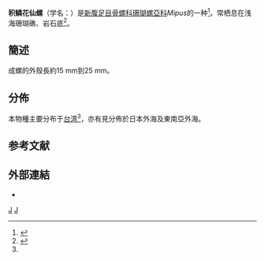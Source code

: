 {{Speciesbox
| taxon = Mipus crebrilamellosus
| image = Mipus crebrilamellosus 001.jpg
| image_caption = 兩枚积鳞花仙螺的外殼
| binomial_authority = (Sowerby, G.B. III, 1913)
}}
'''积鳞花仙螺'''（学名：{{lang|la|'''''Mipus crebrilamellosus'''''}}）是[[新腹足目|新腹足目]][[骨螺科|骨螺科]][[珊瑚螺亞科|珊瑚螺亞科]]''Mipus''的一种<ref name="WoRMS_576751">{{cite WoRMS |id=576751 |title=''Mipus crebrilamellosus'' (G.B. Sowerby III, 1913)|access-date=2011-11-05}}</ref>。常栖息在浅海珊瑚礁、岩石底<ref name=shell>{{cite web|url=http://shell.sinica.edu.tw/chinese/shellbase_detail.php?science_no=955|title=国际贝库：积鳞花仙螺|publisher=台湾贝类资料库|accessdate=2009-08-11|archive-date=2016-03-04|archive-url=https://web.archive.org/web/20160304125810/http://shell.sinica.edu.tw/chinese/shellbase_detail.php?science_no=955|dead-url=no}}</ref>。

==簡述==
成螺的外殼長約15 mm到25 mm。
{{Expand section|date=November 2011}}

==分佈==
本物種主要分布于[[台湾|台湾]]<ref name=shell />，亦有見分佈於日本外海及東南亞外海。

==参考文献==
{{reflist}}

==外部連結==
* {{cite web |url=http://www.gastropods.com/2/Shell_7972.shtml |publisher=Gastropods.com |title=''Mipus crebrilamellosus'' |access-date=2011-11-05 |language=en |archive-date=2011-06-15 |archive-url=https://web.archive.org/web/20110615050147/http://www.gastropods.com/2/Shell_7972.shtml |dead-url=no }}

{{Muricidae-stub}}

{{taxonbar}}
[[Category:_1913年描述的动物|J]]
[[Category:珊瑚螺科|J]]